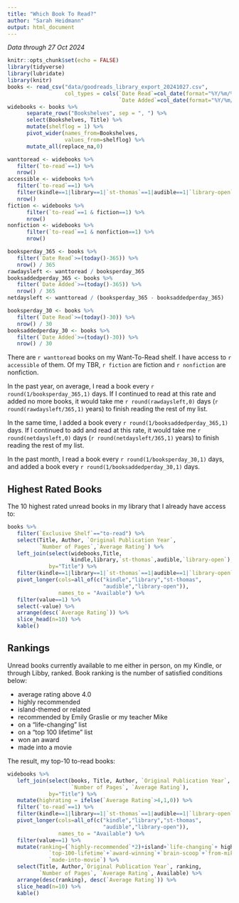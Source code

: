 ```yaml
---
title: "Which Book To Read?"
author: "Sarah Heidmann"
output: html_document
---
```

*Data through 27 Oct 2024*
```r
knitr::opts_chunk$set(echo = FALSE)
library(tidyverse)
library(lubridate)
library(knitr)
books <- read_csv("data/goodreads_library_export_20241027.csv",
                  col_types = cols(`Date Read`=col_date(format="%Y/%m/%d"),
                                   `Date Added`=col_date(format="%Y/%m/%d")))
widebooks <- books %>%
      separate_rows("Bookshelves", sep = ", ") %>%
      select(Bookshelves, Title) %>%
      mutate(shelflog = 1) %>%
      pivot_wider(names_from=Bookshelves,
                  values_from=shelflog) %>%
      mutate_all(replace_na,0)

wanttoread <- widebooks %>% 
   filter(`to-read`==1) %>%
   nrow()
accessible <- widebooks %>% 
   filter(`to-read`==1) %>%
   filter(kindle==1|library==1|`st-thomas`==1|audible==1|`library-open`==1) %>%
   nrow()
fiction <- widebooks %>% 
      filter(`to-read`==1 & fiction==1) %>% 
      nrow()
nonfiction <- widebooks %>% 
      filter(`to-read`==1 & nonfiction==1) %>% 
      nrow()

booksperday_365 <- books %>%
   filter(`Date Read`>=(today()-365)) %>%
   nrow() / 365
rawdaysleft <- wanttoread / booksperday_365
booksaddedperday_365 <- books %>%
   filter(`Date Added`>=(today()-365)) %>%
   nrow() / 365
netdaysleft <- wanttoread / (booksperday_365 - booksaddedperday_365)

booksperday_30 <- books %>%
   filter(`Date Read`>=(today()-30)) %>%
   nrow() / 30
booksaddedperday_30 <- books %>%
   filter(`Date Added`>=(today()-30)) %>%
   nrow() / 30
```

There are `r wanttoread` books on my Want-To-Read shelf.
I have access to `r accessible` of them. Of my TBR, `r fiction` are fiction and `r nonfiction` are nonfiction.

In the past year, on average, I read a book every `r round(1/booksperday_365,1)` days.
If I continued to read at this rate and added no more books, it would take me `r round(rawdaysleft,0)` days (`r round(rawdaysleft/365,1)` years) to finish reading the rest of my list.

In the same time, I added a book every `r round(1/booksaddedperday_365,1)` days.
If I continued to add and read at this rate, it would take me `r round(netdaysleft,0)` days (`r round(netdaysleft/365,1)` years) to finish reading the rest of my list.

In the past month, I read a book every `r round(1/booksperday_30,1)` days, and added a book every `r round(1/booksaddedperday_30,1)` days.


## Highest Rated Books

The 10 highest rated unread books in my library that I already have access to:

```r
books %>%
   filter(`Exclusive Shelf`=="to-read") %>%
   select(Title, Author, `Original Publication Year`,
          `Number of Pages`,`Average Rating`) %>%
   left_join(select(widebooks,Title,
                    kindle,library,`st-thomas`,audible,`library-open`), 
             by="Title") %>%
   filter(kindle==1|library==1|`st-thomas`==1|audible==1|`library-open`==1) %>%
   pivot_longer(cols=all_of(c("kindle","library","st-thomas",
                              "audible","library-open")),
                names_to = "Available") %>%
   filter(value==1) %>%
   select(-value) %>%
   arrange(desc(`Average Rating`)) %>%
   slice_head(n=10) %>%
   kable()
```

## Rankings

Unread books currently available to me either in person, on my Kindle, or through Libby, ranked.
Book ranking is the number of satisfied conditions below:

* average rating above 4.0
* highly recommended
* island-themed or related
* recommended by Emily Graslie or my teacher Mike
* on a "life-changing" list
* on a "top 100 lifetime" list
* won an award
* made into a movie

The result, my top-10 to-read books:
```r
widebooks %>%
   left_join(select(books, Title, Author, `Original Publication Year`,
                    `Number of Pages`, `Average Rating`), 
             by="Title") %>%
   mutate(highrating = ifelse(`Average Rating`>4,1,0)) %>%
   filter(`to-read`==1) %>%
   filter(kindle==1|library==1|`st-thomas`==1|audible==1|`library-open`==1) %>%
   pivot_longer(cols=all_of(c("kindle","library","st-thomas",
                              "audible","library-open")),
                names_to = "Available") %>%
   filter(value==1) %>%
   mutate(ranking=(`highly-recommended`*2)+island+`life-changing`+ highrating +
             `top-100-lifetime`+`award-winning`+`brain-scoop`+`from-mike`+
             `made-into-movie`) %>%
   select(Title, Author,`Original Publication Year`, ranking, 
          `Number of Pages`, `Average Rating`, Available) %>%
   arrange(desc(ranking), desc(`Average Rating`)) %>%
   slice_head(n=10) %>%
   kable()
```

